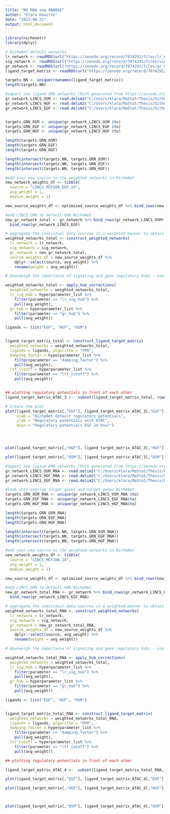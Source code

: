 ```yaml
---
title: "NO RNA seq ANANSE"
author: "Klara Dewitte"
date: "2023-08-21"
output: html_document
---
```


```r
library(nichenetr)
library(dplyr)
```

```r
# NicheNet default networks
lr_network <- readRDS(url("https://zenodo.org/record/7074291/files/lr_network_human_21122021.rds"))
sig_network <- readRDS(url("https://zenodo.org/record/7074291/files/signaling_network_human_21122021.rds"))
gr_network <- readRDS(url("https://zenodo.org/record/7074291/files/gr_network_human_21122021.rds"))
ligand_target_matrix <- readRDS(url("https://zenodo.org/record/7074291/files/ligand_target_matrix_nsga2r_final.rds"))

targets.NN <- unique(rownames(ligand_target_matrix))
length(targets.NN) 
```

```r
#import one ligand GRN networks (Ruth generated from https://zenodo.org/record/7418451#.ZGNiqXZBx9O (ANANSE networks))
gr_network_LINCS_OSM <- read.delim2("C:/Users/klara/MaStat/Thesis/GithubThesis/Thesis_NicheNet/Ananse_networks/GRN/LINCS_MCF10A_OSM_24_NO_RNAseq_grn.txt", header = TRUE, sep = ";")
gr_network_LINCS_HGF <- read.delim2("C:/Users/klara/MaStat/Thesis/GithubThesis/Thesis_NicheNet/Ananse_networks/GRN/LINCS_MCF10A_HGF_24_NO_RNAseq_grn.txt", header = TRUE, sep = ";")
gr_network_LINCS_EGF <- read.delim2("C:/Users/klara/MaStat/Thesis/GithubThesis/Thesis_NicheNet/Ananse_networks/GRN/LINCS_MCF10A_EGF_24_NO_RNAseq_grn.txt", header = TRUE, sep = ";")


targets.GRN_OSM <- unique(gr_network_LINCS_OSM $to)
targets.GRN_EGF <- unique(gr_network_LINCS_EGF $to)
targets.GRN_HGF <- unique(gr_network_LINCS_HGF $to)

length(targets.GRN_OSM)
length(targets.GRN_EGF)
length(targets.GRN_HGF)

length(intersect(targets.NN, targets.GRN_OSM))
length(intersect(targets.NN, targets.GRN_EGF))
length(intersect(targets.NN, targets.GRN_HGF))

#add your new source to the weighted networks in NicheNet 
new_network_weights_df <- tibble(
  source = "LINCS_MCF10A_EGF_24", 
  avg_weight = 1, 
  median_weight = 1)

new_source_weights_df <- optimized_source_weights_df %>% bind_rows(new_network_weights_df)

#add LINCS GRN to default GRN NicheNet
new_gr_network_total <- gr_network %>% bind_rows(gr_network_LINCS_OSM) %>% bind_rows(gr_network_LINCS_HGF) %>%
  bind_rows(gr_network_LINCS_EGF)

# aggregate the individual data sources in a weighted manner to obtain a weighted integrated signaling network
weighted_networks_total <- construct_weighted_networks(
  lr_network = lr_network, 
  sig_network = sig_network, 
  gr_network = new_gr_network_total, 
  source_weights_df = new_source_weights_df %>%
    dplyr::select(source, avg_weight) %>%
    rename(weight = avg_weight))

# downweigh the importance of signaling and gene regulatory hubs - use the optimized parameters of this

weighted_networks_total <- apply_hub_corrections(
  weighted_networks = weighted_networks_total,
  lr_sig_hub = hyperparameter_list %>%
    filter(parameter == "lr_sig_hub") %>%
    pull(avg_weight),
  gr_hub = hyperparameter_list %>%
    filter(parameter == "gr_hub") %>%
    pull(avg_weight))

ligands <- list("EGF", "HGF", "OSM")


ligand_target_matrix_total <- construct_ligand_target_matrix(
  weighted_networks = weighted_networks_total, 
  ligands = ligands, algorithm = "PPR",
  damping_factor = hyperparameter_list %>% 
    filter(parameter == "damping_factor") %>% 
    pull(avg_weight),
  ltf_cutoff = hyperparameter_list %>% 
    filter(parameter == "ltf_cutoff") %>% 
    pull(avg_weight))


## plotting regulatory potentials in front of each other
ligand_target_matrix_ATAC_3 <-  subset(ligand_target_matrix_total, rownames(ligand_target_matrix_total) %in% rownames(ligand_target_matrix))

# Create the plot
plot(ligand_target_matrix[,"EGF"], ligand_target_matrix_ATAC_3[,"EGF"],
     xlab = "NicheNet default regulatory potentials",
     ylab = "Regulatory potentials with ATAC",
     main = "Regulatory potentials EGF 24 hour")




plot(ligand_target_matrix[,"HGF"], ligand_target_matrix_ATAC_3[,"HGF"], xlab = "NicheNet default regulatory potentials", ylab = "Regulatory potentials with ATAC", main = "Regulatory potentials HGF 24 hour")

plot(ligand_target_matrix[,"OSM"], ligand_target_matrix_ATAC_3[,"OSM"], xlab = "NicheNet default regulatory potentials", ylab = "Regulatory potentials with ATAC", main = "Regulatory potentials OSM 24 hour")
```

```r
#import one ligand GRN networks (Ruth generated from https://zenodo.org/record/7418451#.ZGNiqXZBx9O (ANANSE networks))
gr_network_LINCS_OSM_RNA <- read.delim2("C:/Users/klara/MaStat/Thesis/GithubThesis/Thesis_NicheNet/Ananse_networks/GRN/LINCS_MCF10A_OSM_24_grn.txt", header = TRUE, sep = ";")
gr_network_LINCS_HGF_RNA <- read.delim2("C:/Users/klara/MaStat/Thesis/GithubThesis/Thesis_NicheNet/Ananse_networks/GRN/LINCS_MCF10A_HGF_24_grn.txt", header = TRUE, sep = ";")
gr_network_LINCS_EGF_RNA <- read.delim2("C:/Users/klara/MaStat/Thesis/GithubThesis/Thesis_NicheNet/Ananse_networks/GRN/LINCS_MCF10A_EGF_24_grn.txt", header = TRUE, sep = ";")

#look into overlap target genes and target genes NicheNet
targets.GRN_OSM_RNA <- unique(gr_network_LINCS_OSM_RNA $to)
targets.GRN_EGF_RNA <- unique(gr_network_LINCS_EGF_RNA$to)
targets.GRN_HGF_RNA <- unique(gr_network_LINCS_HGF_RNA$to)

length(targets.GRN_OSM_RNA)
length(targets.GRN_EGF_RNA)
length(targets.GRN_HGF_RNA)

length(intersect(targets.NN, targets.GRN_OSM_RNA))
length(intersect(targets.NN, targets.GRN_EGF_RNA))
length(intersect(targets.NN, targets.GRN_HGF_RNA))

#add your new source to the weighted networks in NicheNet 
new_network_weights_df <- tibble(
  source = "LINCS_MCF10A_24", 
  avg_weight = 1, 
  median_weight = 1)

new_source_weights_df <- optimized_source_weights_df %>% bind_rows(new_network_weights_df)

#add LINCS GRN to default GRN NicheNet
new_gr_network_total_RNA <- gr_network %>% bind_rows(gr_network_LINCS_OSM_RNA) %>% bind_rows(gr_network_LINCS_HGF_RNA) %>%
  bind_rows(gr_network_LINCS_EGF_RNA)

# aggregate the individual data sources in a weighted manner to obtain a weighted integrated signaling network
weighted_networks_total_RNA <- construct_weighted_networks(
  lr_network = lr_network, 
  sig_network = sig_network, 
  gr_network = new_gr_network_total_RNA, 
  source_weights_df = new_source_weights_df %>%
    dplyr::select(source, avg_weight) %>%
    rename(weight = avg_weight))

# downweigh the importance of signaling and gene regulatory hubs - use the optimized parameters of this

weighted_networks_total_RNA <- apply_hub_corrections(
  weighted_networks = weighted_networks_total,
  lr_sig_hub = hyperparameter_list %>%
    filter(parameter == "lr_sig_hub") %>%
    pull(avg_weight),
  gr_hub = hyperparameter_list %>%
    filter(parameter == "gr_hub") %>%
    pull(avg_weight))

ligands <- list("EGF", "HGF", "OSM")


ligand_target_matrix_total_RNA <- construct_ligand_target_matrix(
  weighted_networks = weighted_networks_total_RNA, 
  ligands = ligands, algorithm = "PPR",
  damping_factor = hyperparameter_list %>% 
    filter(parameter == "damping_factor") %>% 
    pull(avg_weight),
  ltf_cutoff = hyperparameter_list %>% 
    filter(parameter == "ltf_cutoff") %>% 
    pull(avg_weight))

## plotting regulatory potentials in front of each other

ligand_target_matrix_ATAC_4 <-  subset(ligand_target_matrix_total_RNA, rownames(ligand_target_matrix_total_RNA) %in% rownames(ligand_target_matrix))

plot(ligand_target_matrix[,"EGF"], ligand_target_matrix_ATAC_4[,"EGF"], xlab = "NicheNet default regulatory potentials", ylab = "Regulatory potentials with ATAC", main = "Regulatory potentials EGF 24 hour")

plot(ligand_target_matrix[,"HGF"], ligand_target_matrix_ATAC_4[,"HGF"], xlab = "NicheNet default regulatory potentials", ylab = "Regulatory potentials with ATAC", main = "Regulatory potentials HGF 24 hour")



plot(ligand_target_matrix[,"OSM"], ligand_target_matrix_ATAC_4[,"OSM"], xlab = "NicheNet default regulatory potentials", ylab = "Regulatory potentials with ATAC", main = "Regulatory potentials OSM 24 hour")


```



